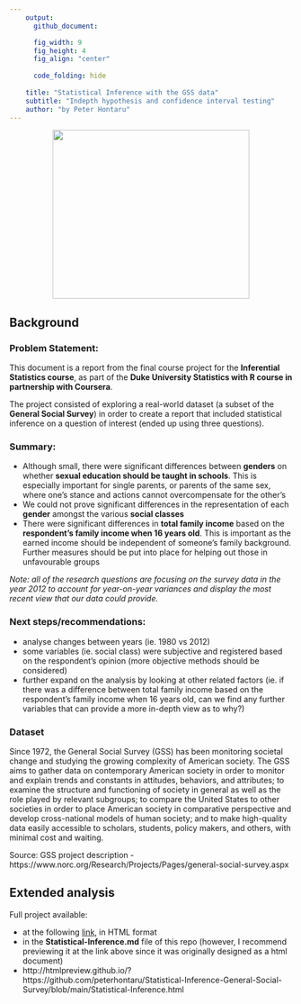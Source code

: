 ---
    output:
      github_document:

      fig_width: 9
      fig_height: 4
      fig_align: "center"
    
      code_folding: hide
      
    title: "Statistical Inference with the GSS data"
    subtitle: "Indepth hypothesis and confidence interval testing"
    author: "by Peter Hontaru"
---

<div style="text-align:center"> <img src="figures/dukesquare_blue.jpg" width="350" height="300"></div>

## Background

### Problem Statement:

This document is a report from the final course project for the **Inferential Statistics course**, as part of the **Duke University Statistics with R course in partnership with Coursera**. 

The project consisted of exploring a real-world dataset (a subset of the **General Social Survey**) in order to create a report that included statistical inference on a question of interest (ended up using three questions).

### Summary:

* Although small, there were significant differences between **genders** on whether **sexual education should be taught in schools**. This is especially important for single parents, or parents of the same sex, where one's stance and actions cannot overcompensate for the other's
* We could not prove significant differences in the representation of each **gender** amongst the various **social classes**
* There were significant differences in **total family income** based on the **respondent's family income when 16 years old**. This is important as the earned income should be independent of someone's family background. Further measures should be put into place for helping out those in unfavourable groups

*Note: all of the research questions are focusing on the survey data in the year 2012 to account for year-on-year variances and display the most recent view that our data could provide.*

### Next steps/recommendations:

* analyse changes between years (ie. 1980 vs 2012)
* some variables (ie. social class) were subjective and registered based on the respondent's opinion (more objective methods should be considered)
* further expand on the analysis by looking at other related factors (ie. if there was a difference between total family income based on the respondent's family income when 16 years old, can we find any further variables that can provide a more in-depth view as to why?)

### Dataset

Since 1972, the General Social Survey (GSS) has been monitoring societal change and studying the growing complexity of American society. The GSS aims to gather data on contemporary American society in order to monitor and explain trends and constants in attitudes, behaviors, and attributes; to examine the structure and functioning of society in general as well as the role played by relevant subgroups; to compare the United States to other societies in order to place American society in comparative perspective and develop cross-national models of human society; and to make high-quality data easily accessible to scholars, students, policy makers, and others, with minimal cost and waiting.

Source: GSS project description - https://www.norc.org/Research/Projects/Pages/general-social-survey.aspx

## Extended analysis

Full project available:

* at the following [link](http://htmlpreview.github.io/?https://github.com/peterhontaru/Statistical-Inference-General-Social-Survey/blob/main/Statistical-Inference.html), in HTML format
* in the **Statistical-Inference.md** file of this repo (however, I recommend previewing it at the link above since it was originally designed as a html document)
* http://htmlpreview.github.io/?https://github.com/peterhontaru/Statistical-Inference-General-Social-Survey/blob/main/Statistical-Inference.html